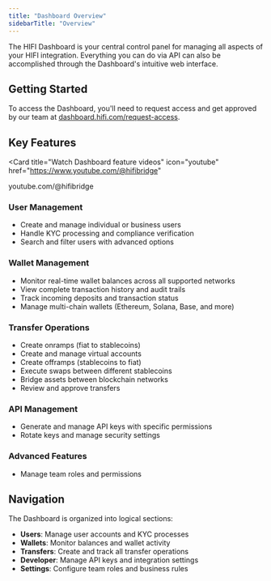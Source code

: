 ```yaml
---
title: "Dashboard Overview"
sidebarTitle: "Overview"
---
```


The HIFI Dashboard is your central control panel for managing all aspects of your HIFI integration. Everything you can do via API can also be accomplished through the Dashboard's intuitive web interface.

## Getting Started

To access the Dashboard, you'll need to request access and get approved by our team at [dashboard.hifi.com/request-access](https://dashboard.hifi.com/request-access).

## Key Features

<Card
  title="Watch Dashboard feature videos"
  icon="youtube"
  href="https://www.youtube.com/@hifibridge"
>
  youtube.com/@hifibridge
</Card>

### User Management

- Create and manage individual or business users
- Handle KYC processing and compliance verification
- Search and filter users with advanced options

### Wallet Management

- Monitor real-time wallet balances across all supported networks
- View complete transaction history and audit trails
- Track incoming deposits and transaction status
- Manage multi-chain wallets (Ethereum, Solana, Base, and more)

### Transfer Operations

- Create onramps (fiat to stablecoins)
- Create and manage virtual accounts
- Create offramps (stablecoins to fiat)
- Execute swaps between different stablecoins
- Bridge assets between blockchain networks
- Review and approve transfers

### API Management

- Generate and manage API keys with specific permissions
- Rotate keys and manage security settings

### Advanced Features

- Manage team roles and permissions

## Navigation

The Dashboard is organized into logical sections:

- **Users**: Manage user accounts and KYC processes
- **Wallets**: Monitor balances and wallet activity
- **Transfers**: Create and track all transfer operations
- **Developer**: Manage API keys and integration settings
- **Settings**: Configure team roles and business rules
